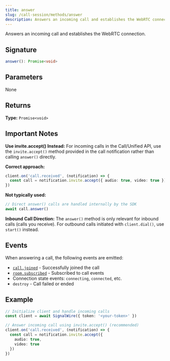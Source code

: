 ```yaml
---
title: answer
slug: /call-session/methods/answer
description: Answers an incoming call and establishes the WebRTC connection.
---
```


[event-call-joined]: /sdks/signalwire-client-sdk/call-session/events#calljoined
[event-room-subscribed]: /sdks/signalwire-client-sdk/call-session/events#roomsubscribed

Answers an incoming call and establishes the WebRTC connection.

## Signature

```typescript
answer(): Promise<void>
```

## Parameters

None

## Returns

**Type:** `Promise<void>`

## Important Notes

**Use invite.accept() Instead:** For incoming calls in the Call/Unified API, use the `invite.accept()` method provided in the call notification rather than calling `answer()` directly.

**Correct approach:**
```typescript
client.on('call.received', (notification) => {
  const call = notification.invite.accept({ audio: true, video: true })
})
```

**Not typically used:**
```typescript
// Direct answer() calls are handled internally by the SDK
await call.answer()
```

**Inbound Call Direction:** The `answer()` method is only relevant for inbound calls (calls you receive). For outbound calls initiated with `client.dial()`, use `start()` instead.

## Events

When answering a call, the following events are emitted:
- [`call.joined`][event-call-joined] - Successfully joined the call
- [`room.subscribed`][event-room-subscribed] - Subscribed to call events
- Connection state events: `connecting`, `connected`, etc.
- `destroy` - Call failed or ended

## Example

```typescript
// Initialize client and handle incoming calls
const client = await SignalWire({ token: '<your-token>' })

// Answer incoming call using invite.accept() (recommended)
client.on('call.received', (notification) => {
  const call = notification.invite.accept({
    audio: true,
    video: true
  })
})
```
